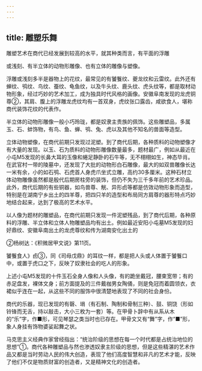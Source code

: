 ```yaml
---
---
---
```

title: 雕塑乐舞
---



雕塑艺术在商代已经发展到较高的水平，就其种类而言，有平面的浮雕

或浅刻、有半立体的动物形雕像、也有立体的雕像与塑像。

浮雕或浅刻多半是器物上的花纹，最常见的有饕餮纹、夔龙纹和云雷纹。此外还有蝉纹、鸮纹、鸟纹、蚕纹、龟鱼纹，以及牛头纹、鹿头纹、虎头纹等，都是取材动物形象，经过巧妙的艺术加工，成为独具时代风格的画像。安徽阜南发现的龙虎铜尊②，其肩、腹上的浮雕龙虎纹均有一首双身，虎纹张口露齿，咸欲食人，堪称商代装饰花纹的代表作。

半立体的动物形雕像一般小巧玲珑，都是奴隶主贵族的佩饰。这些雕塑品，多属玉、石、蚌饰物，有鸟、鱼、蝉、鸮、兔、虎以及其他不知名的兽面等造型。

立体动物塑像，在商代前期只发现过泥塑。到了商代后期，各种质料的动物塑像才有大量的发现。以玉、石为质料的动物形雕像数量最多，题材最广，例如从最近在小屯M5发现的长鼻大耳的玉像和蜷足静卧的石牛等，无不栩栩如生，神态毕肖。在武官村一带的陵墓中，还发现了大批的动物形白石雕像，最大的如双兽雕像长达一米有余，小的如石鸮、石虎首人身虎爪坐式立雕，高约30多厘米。这种石材立体动物雕像虽然都是殷代后期房柱旁的装饰，但仍不失为三千多年前的艺术珍品。此外，商代后期的有些铜器，如鸟兽尊、觥、异形卣等都是仿效动物形象而造型，特别是在湖南宁乡出土的四羊尊，把四只羊的造型和布局同方肩尊的器形特点巧妙地结合起来，达到了极高的艺术水平。

以人像为题材的雕塑品，在商代前期只发现一件泥塑残品，到了商代后期，各种原料的浮雕、半立体和立体人物雕塑品均有出土。例如最近安阳小屯墓M5发现的妇好鼎纹、安徽阜南出土的龙虎尊纹和传为湖南安化出土的

②杨树达：《积微居甲文说》第11页。

饕餮食人》卣③，同《司母戊鼎》的耳纹一样，都是把人头或人体置于饕餮口中，或置于虎口之下，反映了奴隶社会的吃人的形象。

上述小屯M5发现的十件玉石全身人像和人头像，有的跪坐戴冠，腰束宽带；有的赤足盘发，裸体文身；前方面提及的三件戴枷男女陶俑，则是免冠而着圆领衣，衣裙似乎连在一起，从这些不同的服饰中很清楚地表现了不同的社会身份。

商代的乐器，现已发现的有磬、埍（有石制、陶制和骨制三种）、鼓、铜饶（形如铃锋而无舌，持以敲击，大小三枚为一套）等。在甲骨卜辞中有从系从木的“乐”字，作■形，可见琴瑟之类当时也已存在。甲骨文又有“舞”字，作“■”形，象人身挂有饰物婆娑起舞之状。

马克思主义经典作家曾经指出：“统治阶级的思想在每一个时代都是占统治地位的思想”①。商代各种雕塑品与然也渗透奴隶主阶级的思想，但是这些精湛的艺术作品又都是当时劳动人民的伟大创造，表现了他们高度智慧和非凡的艺术才能，反映了他们不仅是物质财富的创造者，又是精神文化的创造者。